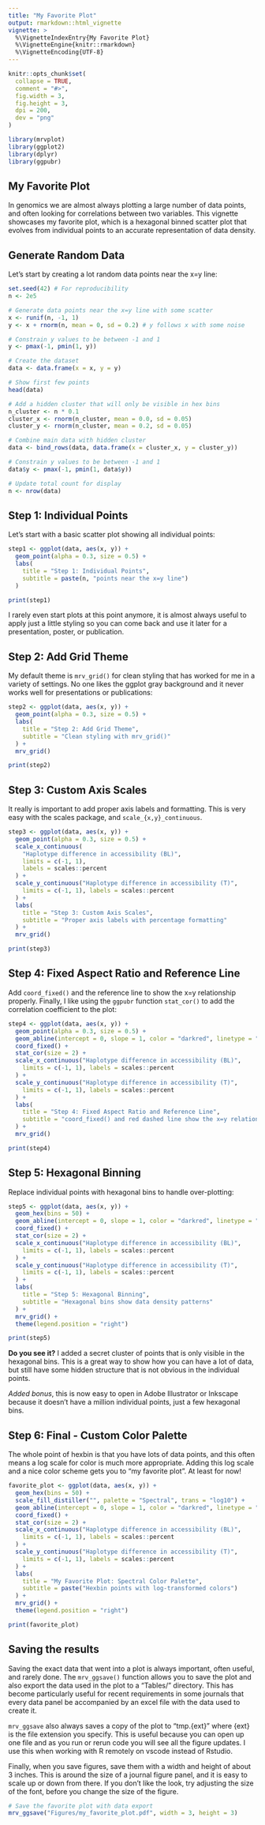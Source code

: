 ```yaml
---
title: "My Favorite Plot"
output: rmarkdown::html_vignette
vignette: >
  %\VignetteIndexEntry{My Favorite Plot}
  %\VignetteEngine{knitr::rmarkdown}
  %\VignetteEncoding{UTF-8}
---
```


```r
knitr::opts_chunk$set(
  collapse = TRUE,
  comment = "#>",
  fig.width = 3,
  fig.height = 3,
  dpi = 200,
  dev = "png"
)
```

```r
library(mrvplot)
library(ggplot2)
library(dplyr)
library(ggpubr)
```

## My Favorite Plot

In genomics we are almost always plotting a large number of data points, and often looking for correlations between two variables. This vignette showcases my favorite plot, which is a hexagonal binned scatter plot that evolves from individual points to an accurate representation of data density.

## Generate Random Data

Let's start by creating a lot random data points near the x=y line:

```r
set.seed(42) # For reproducibility
n <- 2e5

# Generate data points near the x=y line with some scatter
x <- runif(n, -1, 1)
y <- x + rnorm(n, mean = 0, sd = 0.2) # y follows x with some noise

# Constrain y values to be between -1 and 1
y <- pmax(-1, pmin(1, y))

# Create the dataset
data <- data.frame(x = x, y = y)

# Show first few points
head(data)
```

```r
# Add a hidden cluster that will only be visible in hex bins
n_cluster <- n * 0.1
cluster_x <- rnorm(n_cluster, mean = 0.0, sd = 0.05)
cluster_y <- rnorm(n_cluster, mean = 0.2, sd = 0.05)

# Combine main data with hidden cluster
data <- bind_rows(data, data.frame(x = cluster_x, y = cluster_y))

# Constrain y values to be between -1 and 1
data$y <- pmax(-1, pmin(1, data$y))

# Update total count for display
n <- nrow(data)
```

## Step 1: Individual Points

Let's start with a basic scatter plot showing all individual points:

```r
step1 <- ggplot(data, aes(x, y)) +
  geom_point(alpha = 0.3, size = 0.5) +
  labs(
    title = "Step 1: Individual Points",
    subtitle = paste(n, "points near the x=y line")
  )

print(step1)
```

I rarely even start plots at this point anymore, it is almost always useful to apply just a little styling so you can come back and use it later for a presentation, poster, or publication.

## Step 2: Add Grid Theme

My default theme is `mrv_grid()` for clean styling that has worked for me in a variety of settings. No one likes the ggplot gray background and it never works well for presentations or publications:

```r
step2 <- ggplot(data, aes(x, y)) +
  geom_point(alpha = 0.3, size = 0.5) +
  labs(
    title = "Step 2: Add Grid Theme",
    subtitle = "Clean styling with mrv_grid()"
  ) +
  mrv_grid()

print(step2)
```

## Step 3: Custom Axis Scales

It really is important to add proper axis labels and formatting. This is very easy with the scales package, and `scale_{x,y}_continuous`. 

```r
step3 <- ggplot(data, aes(x, y)) +
  geom_point(alpha = 0.3, size = 0.5) +
  scale_x_continuous(
    "Haplotype difference in accessibility (BL)",
    limits = c(-1, 1),
    labels = scales::percent
  ) +
  scale_y_continuous("Haplotype difference in accessibility (T)",
    limits = c(-1, 1), labels = scales::percent
  ) +
  labs(
    title = "Step 3: Custom Axis Scales",
    subtitle = "Proper axis labels with percentage formatting"
  ) +
  mrv_grid()

print(step3)
```

## Step 4: Fixed Aspect Ratio and Reference Line

Add `coord_fixed()` and the reference line to show the x=y relationship properly. Finally, I like using the `ggpubr` function `stat_cor()` to add the correlation coefficient to the plot:

```r
step4 <- ggplot(data, aes(x, y)) +
  geom_point(alpha = 0.3, size = 0.5) +
  geom_abline(intercept = 0, slope = 1, color = "darkred", linetype = "dashed", size = 1) +
  coord_fixed() +
  stat_cor(size = 2) +
  scale_x_continuous("Haplotype difference in accessibility (BL)",
    limits = c(-1, 1), labels = scales::percent
  ) +
  scale_y_continuous("Haplotype difference in accessibility (T)",
    limits = c(-1, 1), labels = scales::percent
  ) +
  labs(
    title = "Step 4: Fixed Aspect Ratio and Reference Line",
    subtitle = "coord_fixed() and red dashed line show the x=y relationship"
  ) +
  mrv_grid()

print(step4)
```

## Step 5: Hexagonal Binning

Replace individual points with hexagonal bins to handle over-plotting:

```r
step5 <- ggplot(data, aes(x, y)) +
  geom_hex(bins = 50) +
  geom_abline(intercept = 0, slope = 1, color = "darkred", linetype = "dashed", size = 1) +
  coord_fixed() +
  stat_cor(size = 2) +
  scale_x_continuous("Haplotype difference in accessibility (BL)",
    limits = c(-1, 1), labels = scales::percent
  ) +
  scale_y_continuous("Haplotype difference in accessibility (T)",
    limits = c(-1, 1), labels = scales::percent
  ) +
  labs(
    title = "Step 5: Hexagonal Binning",
    subtitle = "Hexagonal bins show data density patterns"
  ) +
  mrv_grid() +
  theme(legend.position = "right")

print(step5)
```

**Do you see it?** I added a secret cluster of points that is only visible in the hexagonal bins. This is a great way to show how you can have a lot of data, but still have some hidden structure that is not obvious in the individual points.

*Added bonus*, this is now easy to open in Adobe Illustrator or Inkscape because it doesn't have a million individual points, just a few hexagonal bins.

## Step 6: Final - Custom Color Palette

The whole point of hexbin is that you have lots of data points, and this often means a log scale for color is much more appropriate. Adding this log scale and a nice color scheme gets you to "my favorite plot". At least for now!

```r
favorite_plot <- ggplot(data, aes(x, y)) +
  geom_hex(bins = 50) +
  scale_fill_distiller("", palette = "Spectral", trans = "log10") +
  geom_abline(intercept = 0, slope = 1, color = "darkred", linetype = "dashed", size = 1) +
  coord_fixed() +
  stat_cor(size = 2) +
  scale_x_continuous("Haplotype difference in accessibility (BL)",
    limits = c(-1, 1), labels = scales::percent
  ) +
  scale_y_continuous("Haplotype difference in accessibility (T)",
    limits = c(-1, 1), labels = scales::percent
  ) +
  labs(
    title = "My Favorite Plot: Spectral Color Palette",
    subtitle = paste("Hexbin points with log-transformed colors")
  ) +
  mrv_grid() +
  theme(legend.position = "right")

print(favorite_plot)
```


## Saving the results

Saving the exact data that went into a plot is always important, often useful, and rarely done. The `mrv_ggsave()` function allows you to save the plot and also export the data used in the plot to a "Tables/" directory. This has become particularly useful for recent requirements in some journals that every data panel be accompanied by an excel file with the data used to create it. 

`mrv_ggsave` also always saves a copy of the plot to "tmp.{ext}" where {ext} is the file extension you specify. This is useful because you can open up one file and as you run or rerun code you will see all the figure updates. I use this when working with R remotely on vscode instead of Rstudio. 

Finally, when you save figures, save them with a width and height of about 3 inches. This is around the size of a journal figure panel, and it is easy to scale up or down from there. If you don't like the look, try adjusting the size of the font, before you change the size of the figure.

```r
# Save the favorite plot with data export
mrv_ggsave("Figures/my_favorite_plot.pdf", width = 3, height = 3)
```



